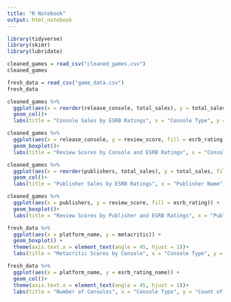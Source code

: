 ```yaml
---
title: "R Notebook"
output: html_notebook
---
```


```r
library(tidyverse)
library(skimr)
library(lubridate) 
```

```r
cleaned_games = read_csv("cleaned_games.csv")
cleaned_games

fresh_data = read_csv("game_data.csv")
fresh_data
```

```r
cleaned_games %>%
  ggplot(aes(x = reorder(release_console, total_sales), y = total_sales, fill = esrb_rating)) +
  geom_col()+
  labs(title = "Console Sales by ESRB Ratings", x = "Console Type", y = "Total Sales", fill = "ESRB Ratings")
```

```r
cleaned_games %>% 
  ggplot(aes(x = release_console, y = review_score, fill = esrb_rating)) +
  geom_boxplot()+
  labs(title = "Review Scores by Console and ESRB Ratings", x = "Console Type", y = "Review Scores", fill = "ESRB Ratings")
```

```r
cleaned_games %>%
  ggplot(aes(x = reorder(publishers, total_sales), y = total_sales, fill = esrb_rating)) +
  geom_col()+
  labs(title = "Publisher Sales by ESRB Ratings", x = "Publisher Name", y = "Total Sales", fill = "ESRB Ratings")
```

```r
cleaned_games %>% 
  ggplot(aes(x = publishers, y = review_score, fill = esrb_rating)) +
  geom_boxplot()+
  labs(title = "Review Scores by Publisher and ESRB Ratings", x = "Publisher Name", y = "Review Scores", fill = "ESRB Ratings")
```
```r
fresh_data %>% 
  ggplot(aes(x = platform_name, y = metacritic)) +
  geom_boxplot() +
  theme(axis.text.x = element_text(angle = 45, hjust = 1))+
  labs(title = "Metacritic Scores by Console", x = "Console Type", y = "Review Scores")
```

```r
fresh_data %>%
  ggplot(aes(x = platform_name, y = esrb_rating_name)) +
  geom_col()+
  theme(axis.text.x = element_text(angle = 45, hjust = 1))+
  labs(title = "Number of Consoles", x = "Console Type", y = "Count of Games")
```
